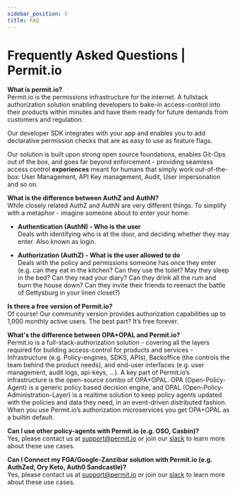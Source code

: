 ```yaml
---
sidebar_position: 3
title: FAQ
---
```


# Frequently Asked Questions | Permit.io

**What is permit.io?**  
Permit.io is the permissions infrastructure for the internet.
A fullstack authorization solution enabling developers to bake-in access-control into their products
within minutes and have them ready for future demands from customers and regulation.

Our developer SDK integrates with your app and enables you to add declarative permission
checks that are as easy to use as feature flags.

Our solution is built upon strong open source foundations, enables Git-Ops out of the box,
and goes far beyond enforcement - providing seamless access control **experiences** meant
for humans that simply work out-of-the-box: User Management, API Key management, Audit, User impersonation and so on.

**What is the difference between AuthZ and AuthN?**  
While closely related AuthZ and AuthN are very different things.
To simplify with a metaphor - imagine someone about to enter your home:

- **Authentication (AuthN) - Who is the user**  
Deals with identifying who is at the door, and deciding whether they may enter.
Also known as login.

- **Authorization (AuthZ) - What is the user allowed to do**  
Deals with the policy and permissions someone has once they enter (e.g. can they eat in the kitchen? Can they use the toilet? May they sleep in the bed? Can they read your diary? Can they drink all the rum and burn the house down? Can they invite their friends to reenact the battle of Gettysburg in your linen closet?)

**Is there a free version of Permit.io?**  
Of course! Our community version provides authorization capabilities up to 1,000 monthly active users. The best part? It’s free forever.

**What's the difference between OPA+OPAL and Permit.io?**  
Permit.io is a full-stack-authorization solution - covering all the layers required for building access-control for products and services - Infrastructure (e.g. Policy-engines, SDKS, APIs), Backoffice (the controls the team behind the product needs), and end-user interfaces (e.g. user management, audit logs, api-keys, ...). 
A key part of Permit.io’s infrastructure is the open-source combo of OPA+OPAL. 
OPA (Open-Policy-Agent) is a generic policy based decision engine, and OPAL (Open-Policy-Administration-Layer) is a realtime solution to keep policy agents updated with the policies and data they need, in an event-driven distributed fashion. 
When you use Permit.io’s authorization microservices you get OPA+OPAL as a builtin default.

**Can I use other policy-agents with Permit.io (e.g. OSO, Casbin)?**  
Yes, please contact us at [support@permit.io](mailto:support@permit.io) or join our [slack](https://bit.ly/opal-slack) to learn more about these use cases. 

**Can I Connect my FGA/Google-Zanzibar solution with Permit.io (e.g. AuthZed, Ory Keto, Auth0 Sandcastle)?**  
Yes, please contact us at [support@permit.io](mailto:support@permit.io) or join our [slack](https://bit.ly/opal-slack) to learn more about these use cases. 
